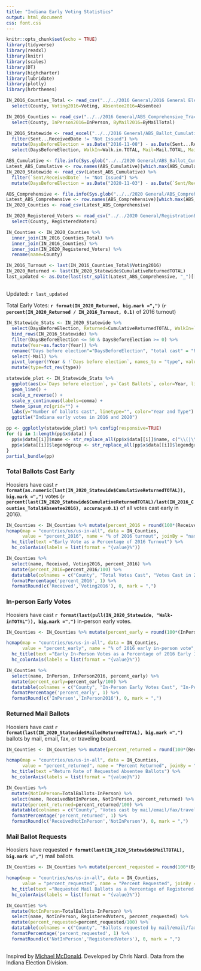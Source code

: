 ```yaml
---
title: "Indiana Early Voting Statistics"
output: html_document
css: font.css
---
```

```r
knitr::opts_chunk$set(echo = TRUE)
library(tidyverse)
library(readxl)
library(knitr)
library(scales)
library(DT)
library(highcharter)
library(lubridate)
library(plotly)
library(hrbrthemes)

IN_2016_Counties_Total <- read_csv("../../2016 General/2016 General Election Turnout.csv") %>%
  select(County, Voting2016=Voting, Absentee2016=Absentee)

IN_2016_Counties <- read_csv("../../2016 General/ABS_Comprehensive_Tracking_County_Summary_2016.csv") %>%
  select(County, InPerson2016=InPerson, ByMail2016=ByMailTotal)

IN_2016_Statewide <- read_excel("../../2016 General/ABS_Ballot_Cumulative_Statistics_2016 General.xlsx", skip = 4, .name_repair = "universal") %>%
  filter(Sent...ReceivedDate != "Not Issued") %>%
  mutate(DaysBeforeElection = as.Date("2016-11-08") - as.Date(Sent...ReceivedDate, format="%m/%d/%Y"), Year=2016) %>%
  select(DaysBeforeElection, WalkIn=Walk.in.TOTAL, Mail=Mail.TOTAL, MailReturned=Mailed.Returned.TOTAL, Returned=Cumulative.Returned.TOTAL, Year)

ABS_Cumulative <- file.info(Sys.glob("../../2020 General/ABS_Ballot_Cumulative_Statistics_*.csv"))
Latest_ABS_Cumulative <- row.names(ABS_Cumulative)[which.max(ABS_Cumulative[["ctime"]])]
IN_2020_Statewide <- read_csv(Latest_ABS_Cumulative) %>%
  filter(`Sent/ReceivedDate` != "Not Issued") %>%
  mutate(DaysBeforeElection = as.Date("2020-11-03") - as.Date(`Sent/ReceivedDate`, format="%m/%d/%y"), Year=2020)

ABS_Comprehensive <- file.info(Sys.glob("../../2020 General/ABS_Comprehensive_Tracking_County_Summary_*.csv"))
Latest_ABS_Comprehensive <- row.names(ABS_Comprehensive)[which.max(ABS_Comprehensive[["ctime"]])]
IN_2020_Counties <- read_csv(Latest_ABS_Comprehensive)

IN_2020_Registered_Voters <- read_csv("../../2020 General/RegistrationByCounty.csv") %>%
  select(County, RegisteredVoters)

IN_Counties <- IN_2020_Counties %>%
  inner_join(IN_2016_Counties_Total) %>%
  inner_join(IN_2016_Counties) %>%
  inner_join(IN_2020_Registered_Voters) %>%
  rename(name=County)

IN_2016_Turnout <- last(IN_2016_Counties_Total$Voting2016)
IN_2020_Returned <- last(IN_2020_Statewide$CumulativeReturnedTOTAL)
last_updated <- as.Date(last(str_split(Latest_ABS_Comprehensive, "_")[[1]]), "%Y%m%d.csv")
```
## {.tabset}
Updated: `r last_updated`  

Total Early Votes: **`r format(IN_2020_Returned, big.mark =",")`** (**`r percent(IN_2020_Returned / IN_2016_Turnout, 0.1)`** of 2016 turnout)

``` r
IN_Statewide_Stats <- IN_2020_Statewide %>%
  select(DaysBeforeElection, Returned=CumulativeReturnedTOTAL, WalkIn=`Walk-inTOTAL`, MailReturned=MailedReturnedTOTAL, Year) %>%
  bind_rows(IN_2016_Statewide) %>%
  filter(DaysBeforeElection <= 50 & DaysBeforeElection >= 0) %>%
  mutate(Year=as.factor(Year)) %>%
  rename("Days before election"="DaysBeforeElection", "total cast" = "Returned", "cast by mail"="MailReturned", "cast in person" = "WalkIn") %>%
  select(-Mail) %>%
  pivot_longer(!Year & !`Days before election`, names_to = "type", values_to = "Cast Ballots") %>%
  mutate(type=fct_rev(type))

statewide_plot <- IN_Statewide_Stats %>%
  ggplot(aes(x=`Days before election`, y=`Cast Ballots`, color=Year, linetype=type)) +
  geom_line() +
  scale_x_reverse() +
  scale_y_continuous(labels=comma) +
  theme_ipsum_rc(grid="") +
  labs(y="Number of ballots cast", linetype="", color="Year and Type") +
  ggtitle("Indiana early votes in 2016 and 2020")

pp <- ggplotly(statewide_plot) %>% config(responsive=TRUE)
for (i in 1:length(pp$x$data)) {
  pp$x$data[[i]]$name <- str_replace_all(pp$x$data[[i]]$name, c("\\(|\\)" = "", "," = " "))
  pp$x$data[[i]]$legendgroup <- str_replace_all(pp$x$data[[i]]$legendgroup, c("\\(|\\)" = "", "," = " "))
}
partial_bundle(pp)
```

### Total Ballots Cast Early 
Hoosiers have cast **`r format(as.numeric(last(IN_2020_Statewide$CumulativeReturnedTOTAL)), big.mark =",")`** votes (**`r percent(last(IN_2020_Statewide$CumulativeReturnedTOTAL)/last(IN_2016_Counties_Total$Absentee2016), accuracy=0.1)`** of all votes cast early in 2016).

``` r
IN_Counties <- IN_Counties %>% mutate(percent_2016 = round(100*(Received/Voting2016), digits = 1))
hcmap(map = "countries/us/us-in-all", data = IN_Counties,
      value = "percent_2016", name = "% of 2016 turnout", joinBy = "name")  %>%
  hc_title(text ="Early Vote as a Percentage of 2016 Turnout") %>%
  hc_colorAxis(labels = list(format = "{value}%"))
```

``` r
IN_Counties %>%
  select(name, Received, Voting2016, percent_2016) %>%
  mutate(percent_2016=percent_2016/100) %>%
  datatable(colnames = c("County", "Total Votes Cast", "Votes Cast in 2016", "% of 2016 turnout"), rownames = F) %>%
  formatPercentage('percent_2016', 1) %>%
  formatRound(c('Received','Voting2016'), 0, mark = ",")
```

### In-person Early Votes
Hoosiers have cast **`r format(last(pull(IN_2020_Statewide, "Walk-inTOTAL")), big.mark =",")`** in-person early votes.

``` r
IN_Counties <- IN_Counties %>% mutate(percent_early = round(100*(InPerson/InPerson2016), digits = 1))

hcmap(map = "countries/us/us-in-all", data = IN_Counties,
      value = "percent_early", name = "% of 2016 early in-person vote", joinBy = "name")  %>%
  hc_title(text ="Early In-Person Votes as a Percentage of 2016 Early In-Person Votes") %>%
  hc_colorAxis(labels = list(format = "{value}%"))
```

``` r
IN_Counties %>%
  select(name, InPerson, InPerson2016, percent_early) %>%
  mutate(percent_early=percent_early/100) %>%
  datatable(colnames = c("County", "In-Person Early Votes Cast", "In-Person Early Votes Cast in 2016", "% of 2016 turnout"), rownames = F) %>%
  formatPercentage('percent_early', 1) %>%
  formatRound(c('InPerson','InPerson2016'), 0, mark = ",")
```

### Returned Mail Ballots

Hoosiers have cast **`r format(last(IN_2020_Statewide$MailedReturnedTOTAL), big.mark =",")`** ballots by mail, email, fax, or traveling board.

``` r
IN_Counties <- IN_Counties %>% mutate(percent_returned = round(100*(ReceivedNotInPerson/(TotalBallots-InPerson)), digits = 1))

hcmap(map = "countries/us/us-in-all", data = IN_Counties,
      value = "percent_returned", name = "Percent Returned", joinBy = "name") %>%
  hc_title(text ="Return Rate of Requested Absentee Ballots") %>%
  hc_colorAxis(labels = list(format = "{value}%"))
```

``` r
IN_Counties %>%
  mutate(NotInPerson=TotalBallots-InPerson) %>%
  select(name, ReceivedNotInPerson, NotInPerson, percent_returned) %>%
  mutate(percent_returned=percent_returned/100) %>%
  datatable(colnames = c("County", "Votes cast by mail/email/fax/traveling board", "Votes requested by mail/email/fax/traveling board", "% returned"), rownames = F) %>%
  formatPercentage('percent_returned', 1) %>%
  formatRound(c('ReceivedNotInPerson','NotInPerson'), 0, mark = ",")
```

### Mail Ballot Requests

Hoosiers have requested **`r format(last(IN_2020_Statewide$MailTOTAL), big.mark =",")`** mail ballots.

``` r
IN_Counties <- IN_Counties %>% mutate(percent_requested = round(100*(ByMailTotal/RegisteredVoters), digits = 1))

hcmap(map = "countries/us/us-in-all", data = IN_Counties,
      value = "percent_requested", name = "Percent Requested", joinBy = "name") %>%
  hc_title(text ="Requested Mail Ballots as a Percentage of Registered Voters") %>%
  hc_colorAxis(labels = list(format = "{value}%"))
```

``` r
IN_Counties %>%
  mutate(NotInPerson=TotalBallots-InPerson) %>%
  select(name, NotInPerson, RegisteredVoters, percent_requested) %>%
  mutate(percent_requested=percent_requested/100) %>%
  datatable(colnames = c("County", "Ballots requested by mail/email/fax/traveling board", "Registered Voters", "% requested"), rownames = F) %>%
  formatPercentage('percent_requested', 1) %>%
  formatRound(c('NotInPerson','RegisteredVoters'), 0, mark = ",")
```

## {-}
Inspired by [Michael McDonald](https://electproject.github.io/Early-Vote-2020G/index.html). Developed by Chris Nardi. Data from the Indiana Election Division.